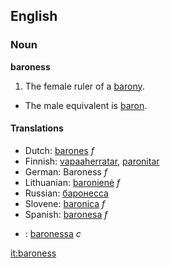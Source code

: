 ==English==
=== Noun ===

'''baroness'''

#The female ruler of a [[barony]].
*The male equivalent is [[baron]].

==== Translations ====
*Dutch: [[barones]] ''f''
*Finnish: [[vapaaherratar]], [[paronitar]]
*German: Baroness ''f''
*Lithuanian: [[baronienė]] ''f''
*Russian: [[баронесса]]
*Slovene: [[baronica]] ''f''
*Spanish: [[baronesa]] ''f''
*{{sv}}: [[baronessa]] ''c''

[[it:baroness]]